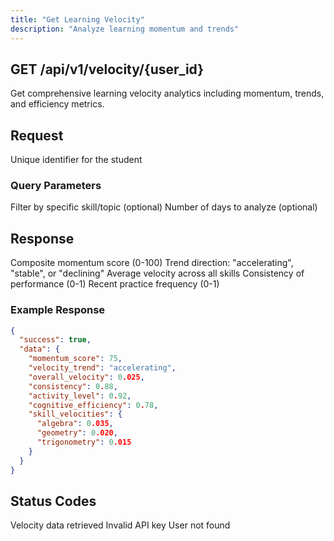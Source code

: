 ```yaml
---
title: "Get Learning Velocity"
description: "Analyze learning momentum and trends"
---
```


## GET /api/v1/velocity/{user_id}

Get comprehensive learning velocity analytics including momentum, trends, and efficiency metrics.

## Request

<ParamField name="user_id" path required>
Unique identifier for the student
</ParamField>

### Query Parameters

<ParamField name="skill_id">
Filter by specific skill/topic (optional)
</ParamField>

<ParamField name="days" default="30">
Number of days to analyze (optional)
</ParamField>

## Response

<ResponseField name="momentum_score" type="integer">
Composite momentum score (0-100)
</ResponseField>

<ResponseField name="velocity_trend" type="string">
Trend direction: "accelerating", "stable", or "declining"
</ResponseField>

<ResponseField name="overall_velocity" type="float">
Average velocity across all skills
</ResponseField>

<ResponseField name="consistency" type="float">
Consistency of performance (0-1)
</ResponseField>

<ResponseField name="activity_level" type="float">
Recent practice frequency (0-1)
</ResponseField>

### Example Response

```json
{
  "success": true,
  "data": {
    "momentum_score": 75,
    "velocity_trend": "accelerating",
    "overall_velocity": 0.025,
    "consistency": 0.88,
    "activity_level": 0.92,
    "cognitive_efficiency": 0.78,
    "skill_velocities": {
      "algebra": 0.035,
      "geometry": 0.020,
      "trigonometry": 0.015
    }
  }
}
```

## Status Codes

<ResponseStatus code="200" display="Success">Velocity data retrieved</ResponseStatus>
<ResponseStatus code="401" display="Unauthorized">Invalid API key</ResponseStatus>
<ResponseStatus code="404" display="Not Found">User not found</ResponseStatus>

